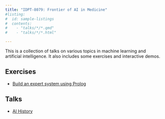 ```yaml
---
title: "IDPT-8079: Frontier of AI in Medicine"
#listing:
#  id: sample-listings
#  contents: 
#    - "talks/*/*.qmd"
#    - "talks/*/*.html"

---
```


This is a collection of talks on various topics in machine learning and artificial intelligence. It also includes some exercises and interactive demos.

## Exercises

- [Build an expert system using Prolog](Exercises/aom-expert-system/play-with-prolog.qmd)

## Talks

- [AI History](talks/ai-history/index.qmd)


